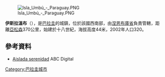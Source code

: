 [[Image:Isla_Umbú_-_Paraguay.PNG|right]]

'''伊斯拉溫布'''（{{lang-es|Isla Umbú}}），是[[巴拉圭|巴拉圭]]的城鎮，位於該國西南部，由[[涅恩布庫省|涅恩布庫省]]負責管轄，距離[[亞松森|亞松森]]370公里，始建於十八世紀，海拔高度44米，2002年人口320。

==參考資料==
* [http://archivo.abc.com.py/articulos.php?pid=402673&sec=18 Aislada serenidad] {{Wayback|url=http://archivo.abc.com.py/articulos.php?pid=402673&sec=18 |date=20160304115438 }} ABC Digital

{{Paraguay-geo-stub}}
[[Category:巴拉圭城市|Category:巴拉圭城市]]